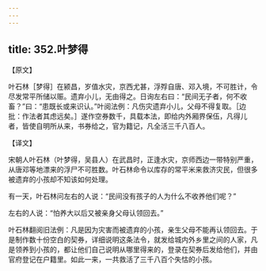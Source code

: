 ```yaml
---
---
---
```

title: 352.叶梦得
---



【原文】

叶石林［梦得］在颍昌，岁值水灾，京西尤甚，浮殍自唐、邓入境，不可胜计，令尽发常平所储以赈。遗弃小儿，无由得之。日询左右曰：“民间无子者，何不收畜？”曰：“患既长或来识认。”叶阅法例：凡伤灾遗弃小儿，父母不得复取。［边批：作法者其虑远矣。］遂作空券数千，具载本法，即给内外厢界保伍，凡得儿者，皆使自明所从来，书券给之，官为籍记，凡全活三千八百人。

【译文】

宋朝人叶石林（叶梦得，吴县人）在武昌时，正逢水灾，京师西边一带特别严重，从唐邓等地漂来的浮尸不可胜数。叶石林命令以库存的常平米来救济灾民，但很多被遗弃的小孩却不知该如何处理。

有一天，叶石林问左右的人说：“民间没有孩子的人为什么不收养他们呢？”

左右的人说：“怕养大以后又被亲身父母认领回去。”

叶石林翻阅旧法例：凡是因为灾害而被遗弃的小孩，亲生父母不能再认领回去。于是制作数十份空白的契券，详细说明这条法令，就发给城内外乡里之间的人家，凡是领养到小孩的，都让他们自己说明从哪里得来的，登录在契券后发给他们，并由官府登记在户籍里。如此一来，一共救活了三千八百个失怙的小孩。